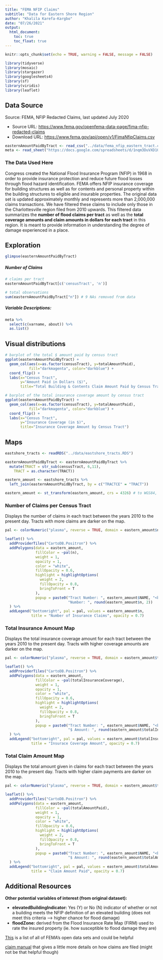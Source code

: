 ```yaml
---
title: "FEMA NFIP Claims"
subtitle: "Data for Eastern Shore Region"
author: "Khalila Karefa-Kargbo"
date: "07/26/2021"
output: 
  html_document: 
    toc: true
    toc_float: true
---
```


```r
knitr::opts_chunk$set(echo = TRUE, warning = FALSE, message = FALSE)

library(tidyverse)
library(mosaic)
library(stargazer)
library(googlesheets4)
library(sf)
library(viridis)
library(leaflet)
```

## Data Source

Source: FEMA, NFIP Redacted Claims, last updated July 2020

* Source URL: [https://www.fema.gov/openfema-data-page/fima-nfip-redacted-claims](https://www.fema.gov/openfema-data-page/fima-nfip-redacted-claims)
* Download URL: [https://www.fema.gov/api/open/v1/FimaNfipClaims.csv](https://www.fema.gov/api/open/v1/FimaNfipClaims.csv)

```r
easternAmountPaidByTract <- read_csv("../data/fema_nfip_eastern_tract.csv")
meta <- read_sheet("https://docs.google.com/spreadsheets/d/1nqm3DuVXD1ObbVe_deacvT7uSLdBXfQJo3mkbqDwrVo/edit#gid=5733069", sheet = 'fema_nfip')
```

### The Data Used Here
Congress created the National Flood Insurance Program (NFIP) in 1968 in order to provide insurance protection and reduce future flood losses through flood hazard identification. FEMA offers NFIP insurance coverage for building structures as well as for contents and personal property within the building structures to eligible and insurable properties. The original data set is updated approximately monthly and represents more than 2,000,000 claims transactions. We have filtered these claims to include only those in the Charlottesville region filed from 2010 upwards. This filtered data summarizes the **number of flood claims per tract** as well as the **total coverage amounts and claim amounts in dollars for each tract** in this region. It is meant to provide information in understanding the degree of damage experienced in a place.

## Exploration
```r
glimpse(easternAmountPaidByTract)
```

##### Number of Claims
```r
# claims per tract
easternAmountPaidByTract[c('censusTract', 'n')] 
```
```r
# total observations
sum(easternAmountPaidByTract["n"]) # 9 NAs removed from data
```

##### Variable Descriptions:
```r
meta %>%
  select(c(varname, about)) %>% 
  as.list()
```

## Visual distributions
```r
# barplot of the total $ amount paid by census tract
ggplot(easternAmountPaidByTract) + 
  geom_col(aes(x=as.factor(censusTract), y=totalAmountPaid),
           fill="darkmagenta", color="darkblue") +
  coord_flip() +
  labs(x="Census Tract",
       y="Amount Paid in Dollars ($)",
       title="Total Building & Contents Claim Amount Paid by Census Tract")
```

```r
# barplot of the total insurance coverage amount by census tract
ggplot(easternAmountPaidByTract) + 
  geom_col(aes(x=as.factor(censusTract), y=totalAmountPaid),
           fill="darkmagenta", color="darkblue") +
  coord_flip() +
  labs(x="Census Tract",
       y="Insurance Coverage (in $)",
       title="Insurance Coverage Amount by Census Tract")
```

## Maps 
```r
eastshore_tracts <- readRDS("../data/eastshore_tracts.RDS")

easternAmountPaidByTract <- easternAmountPaidByTract %>% 
  mutate(TRACT = str_sub(censusTract, 6,11),
    TRACT = as.character(TRACT))

eastern_amount <- eastshore_tracts %>% 
  left_join(easternAmountPaidByTract, by = c("TRACTCE" = "TRACT"))

eastern_amount <- st_transform(eastern_amount, crs = 4326) # to WGS84, given error
```

### Number of Claims per Census Tract
Displays the number of claims in each tract between the years 2010 to the present day. Tracts with more claims are darker on the map.
```r
pal <- colorNumeric("plasma", reverse = TRUE, domain = eastern_amount$n) # viridis

leaflet() %>% 
  addProviderTiles("CartoDB.Positron") %>% 
  addPolygons(data = eastern_amount,
              fillColor = ~pal(n),
              weight = 1,
              opacity = 1,
              color = "white", 
              fillOpacity = 0.6,
              highlight = highlightOptions(
                weight = 2,
                fillOpacity = 0.8,
                bringToFront = T
              ),
              popup = paste0("Tract Number: ", eastern_amount$NAME, "<br>",
                             "Number: ", round(eastern_amount$n, 2))
  ) %>% 
  addLegend("bottomright", pal = pal, values = eastern_amount$n, 
            title = "Number of Insurance Claims", opacity = 0.7)
```

### Total Insurance Amount Map
Displays the total insurance coverage amount for each tract between the years 2010 to the present day. Tracts with higher coverage amounts are darker on the map.
```r
pal <- colorNumeric("plasma", reverse = TRUE, domain = eastern_amount$totalInsuranceCoverage) # viridis

leaflet() %>% 
  addProviderTiles("CartoDB.Positron") %>% 
  addPolygons(data = eastern_amount,
              fillColor = ~pal(totalInsuranceCoverage),
              weight = 1,
              opacity = 1,
              color = "white", 
              fillOpacity = 0.6,
              highlight = highlightOptions(
                weight = 2,
                fillOpacity = 0.8,
                bringToFront = T
              ),
              popup = paste0("Tract Number: ", eastern_amount$NAME, "<br>",
                             "$ Amount: ", round(eastern_amount$totalInsuranceCoverage, 2))
  ) %>% 
  addLegend("bottomright", pal = pal, values = eastern_amount$totalInsuranceCoverage, 
            title = "Insurace Coverage Amount", opacity = 0.7)
```

### Total Claim Amount Map
Displays the total amount given in claims for each tract between the years 2010 to the present day. Tracts with higher claim payments are darker on the map.
```r
pal <- colorNumeric("plasma", reverse = TRUE, domain = eastern_amount$totalAmountPaid) # viridis

leaflet() %>% 
  addProviderTiles("CartoDB.Positron") %>% 
  addPolygons(data = eastern_amount,
              fillColor = ~pal(totalAmountPaid),
              weight = 1,
              opacity = 1,
              color = "white", 
              fillOpacity = 0.6,
              highlight = highlightOptions(
                weight = 2,
                fillOpacity = 0.8,
                bringToFront = T
              ),
              popup = paste0("Tract Number: ", eastern_amount$NAME, "<br>",
                             "$ Amount: ", round(eastern_amount$totalAmountPaid, 2))
  ) %>% 
  addLegend("bottomright", pal = pal, values = eastern_amount$totalAmountPaid, 
            title = "Claim Amount Paid", opacity = 0.7)
```

## Additional Resources

**Other potential variables of interest (from original dataset):**

- **elevatedBuildingIndicator:** Yes (Y) or No (N) indicator of whether or not a building meets the NFIP definition of an elevated building (does not meet this criteria --> higher chance for flood damage)
- **floodZone:** derived from the Flood Insurance Rate Map (FIRM) used to rate the insured property (ie. how susceptible to flood damage they are)


[This](https://www.fema.gov/about/openfema/data-sets#misc) is a list of all of FEMA's open data sets and could be helpful

[claim manual](https://www.fema.gov/sites/default/files/2020-07/fema_nfip_claims-manual_2020.pdf) that gives a little more details on how claims are filed (might not be that helpful though)
